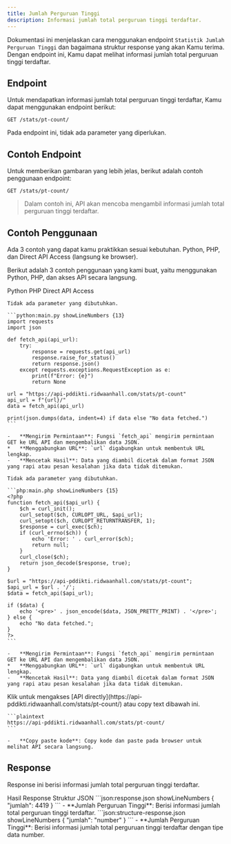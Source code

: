 ```yaml
---
title: Jumlah Perguruan Tinggi
description: Informasi jumlah total perguruan tinggi terdaftar.
---
```


Dokumentasi ini menjelaskan cara menggunakan endpoint `Statistik Jumlah Perguruan Tinggi` dan bagaimana struktur response yang akan Kamu terima. Dengan endpoint ini, Kamu dapat melihat informasi jumlah total perguruan tinggi terdaftar.

## Endpoint

Untuk mendapatkan informasi jumlah total perguruan tinggi terdaftar, Kamu dapat menggunakan endpoint berikut:

```plaintext
GET /stats/pt-count/
```

Pada endpoint ini, tidak ada parameter yang diperlukan.

## Contoh Endpoint

Untuk memberikan gambaran yang lebih jelas, berikut adalah contoh penggunaan endpoint:

```plaintext
GET /stats/pt-count/
```

> Dalam contoh ini, API akan mencoba mengambil informasi jumlah total perguruan tinggi terdaftar.

## Contoh Penggunaan

<Note type="danger" title="perhatian!">
  Ada 3 contoh yang dapat kamu praktikkan sesuai kebutuhan. Python, PHP, dan Direct API Access (langsung ke browser).
</Note>

Berikut adalah 3 contoh penggunaan yang kami buat, yaitu menggunakan Python, PHP, dan akses API secara langsung.

<Tabs defaultValue="python" className="pt-5 pb-1">
  <TabsList>
    <TabsTrigger value="python">Python</TabsTrigger>
    <TabsTrigger value="php">PHP</TabsTrigger>
    <TabsTrigger value="direct">Direct API Access</TabsTrigger>
  </TabsList>
  <TabsContent value="python">

    Tidak ada parameter yang dibutuhkan.

    ```python:main.py showLineNumbers {13}
    import requests
    import json

    def fetch_api(api_url):
        try:
            response = requests.get(api_url)
            response.raise_for_status()
            return response.json()
        except requests.exceptions.RequestException as e:
            print(f"Error: {e}")
            return None

    url = "https://api-pddikti.ridwaanhall.com/stats/pt-count"
    api_url = f"{url}/"
    data = fetch_api(api_url)

    print(json.dumps(data, indent=4) if data else "No data fetched.")
    ```

    -   **Mengirim Permintaan**: Fungsi `fetch_api` mengirim permintaan GET ke URL API dan mengembalikan data JSON.
    *   **Menggabungkan URL**: `url` digabungkan untuk membentuk URL lengkap.
    -   **Mencetak Hasil**: Data yang diambil dicetak dalam format JSON yang rapi atau pesan kesalahan jika data tidak ditemukan.
  </TabsContent>
  <TabsContent value="php">

    Tidak ada parameter yang dibutuhkan.

    ```php:main.php showLineNumbers {15}
    <?php
    function fetch_api($api_url) {
        $ch = curl_init();
        curl_setopt($ch, CURLOPT_URL, $api_url);
        curl_setopt($ch, CURLOPT_RETURNTRANSFER, 1);
        $response = curl_exec($ch);
        if (curl_errno($ch)) {
            echo 'Error: ' . curl_error($ch);
            return null;
        }
        curl_close($ch);
        return json_decode($response, true);
    }

    $url = "https://api-pddikti.ridwaanhall.com/stats/pt-count";
    $api_url = $url . '/';
    $data = fetch_api($api_url);

    if ($data) {
        echo '<pre>' . json_encode($data, JSON_PRETTY_PRINT) . '</pre>';
    } else {
        echo "No data fetched.";
    }
    ?>
    ```

    -   **Mengirim Permintaan**: Fungsi `fetch_api` mengirim permintaan GET ke URL API dan mengembalikan data JSON.
    *   **Menggabungkan URL**: `url` digabungkan untuk membentuk URL lengkap.
    -   **Mencetak Hasil**: Data yang diambil dicetak dalam format JSON yang rapi atau pesan kesalahan jika data tidak ditemukan.
  </TabsContent>
  <TabsContent value="direct">
    Klik untuk mengakses [API directly](https://api-pddikti.ridwaanhall.com/stats/pt-count/) atau copy text dibawah ini.

    ```plaintext
    https://api-pddikti.ridwaanhall.com/stats/pt-count/
    ```

    -   **Copy paste kode**: Copy kode dan paste pada browser untuk melihat API secara langsung.
  </TabsContent>
</Tabs>

## Response

Response ini berisi informasi jumlah total perguruan tinggi terdaftar.

<Tabs defaultValue="hasil" className="pt-5 pb-1">
  <TabsList>
    <TabsTrigger value="hasil">Hasil Response</TabsTrigger>
    <TabsTrigger value="struktur">Struktur JSON</TabsTrigger>
  </TabsList>
  <TabsContent value="hasil">
    ```json:response.json showLineNumbers
    {
        "jumlah": 4419
    }
    ```
    -   **Jumlah Perguruan Tinggi**: Berisi informasi jumlah total perguruan tinggi terdaftar.
  </TabsContent>
  <TabsContent value="struktur">
    ```json:structure-response.json showLineNumbers
    {
        "jumlah": "number"
    }
    ```
    -   **Jumlah Perguruan Tinggi**: Berisi informasi jumlah total perguruan tinggi terdaftar dengan tipe data number.
  </TabsContent>
</Tabs>